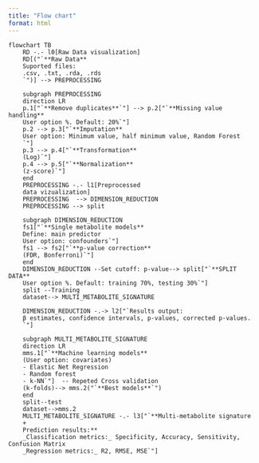 ```yaml
---
title: "Flow chart"
format: html
---
```


```mermaid
flowchart TB
    RD -.- l0[Raw Data visualization]
    RD[("`**Raw Data**
    Suported files:
    .csv, .txt, .rda, .rds 
    `")] --> PREPROCESSING
    
    subgraph PREPROCESSING
    direction LR
    p.1["`**Remove duplicates**`"] --> p.2["`**Missing value handling**
    User option %. Default: 20%`"]
    p.2 --> p.3["`**Imputation**
    User option: Minimum value, half minimum value, Random Forest
    `"]
    p.3 --> p.4["`**Transformation**
    (Log)`"] 
    p.4 --> p.5["`**Normalization**
    (z-score)`"] 
    end
    PREPROCESSING -.- l1[Preprocessed 
    data vizualization]
    PREPROCESSING  --> DIMENSION_REDUCTION
    PREPROCESSING --> split

    subgraph DIMENSION_REDUCTION
    fs1["`**Single metabolite models**
    Define: main predictor
    User option: confounders`"]   
    fs1 --> fs2["`**p-value correction**
    (FDR, Bonferroni)`"]
    end
    DIMENSION_REDUCTION --Set cutoff: p-value--> split["`**SPLIT DATA**
    User option %. Default: training 70%, testing 30%`"]
    split --Training 
    dataset--> MULTI_METABOLITE_SIGNATURE

    DIMENSION_REDUCTION -.-> l2["`Results output:
    β estimates, confidence intervals, p-values, corrected p-values.
    `"]

    subgraph MULTI_METABOLITE_SIGNATURE
    direction LR
    mms.1["`**Machine learning models**
    (User option: covariates)
    - Elastic Net Regression
    - Random forest
    - k-NN`"]  -- Repeted Cross validation
    (k-folds)--> mms.2("`**Best models**`")
    end
    split--test 
    dataset-->mms.2
    MULTI_METABOLITE_SIGNATURE -.- l3["`**Multi-metabolite signature
    +
    Prediction results:**
    _Classification metrics:_ Specificity, Accuracy, Sensitivity, Confusion Matrix 
    _Regression metrics:_ R2, RMSE, MSE`"]
    
```

